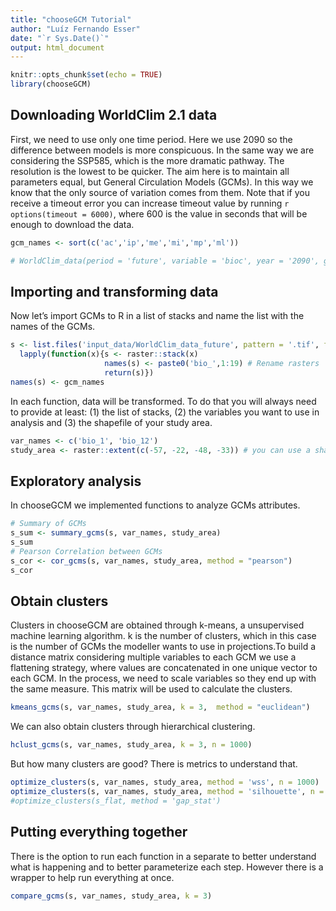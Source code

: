 ```yaml
---
title: "chooseGCM Tutorial"
author: "Luíz Fernando Esser"
date: "`r Sys.Date()`"
output: html_document
---
```


```r
knitr::opts_chunk$set(echo = TRUE)
library(chooseGCM)
```


## Downloading WorldClim 2.1 data

First, we need to use only one time period. Here we use 2090 so the difference between models is more conspicuous. In the same way we are considering the SSP585, which is the more dramatic pathway. The resolution is the lowest to be quicker. The aim here is to maintain all parameters equal, but General Circulation Models (GCMs). In this way we know that the only source of variation comes from them. Note that if you receive a timeout error you can increase timeout value by running `r options(timeout = 6000)`, where 600 is the value in seconds that will be enough to download the data.

```r
gcm_names <- sort(c('ac','ip','me','mi','mp','ml'))

# WorldClim_data(period = 'future', variable = 'bioc', year = '2090', gcm = gcm_names, ssp = '585', resolution = 10)
```


## Importing and transforming data

Now let's import GCMs to R in a list of stacks and name the list with the names of the GCMs.

```r
s <- list.files('input_data/WorldClim_data_future', pattern = '.tif', full.names = T) |>
  lapply(function(x){s <- raster::stack(x)
                     names(s) <- paste0('bio_',1:19) # Rename rasters
                     return(s)})
names(s) <- gcm_names
```


In each function, data will be transformed. To do that you will always need to provide at least: (1) the list of stacks, (2) the variables you want to use in analysis and (3) the shapefile of your study area. 

```r
var_names <- c('bio_1', 'bio_12')
study_area <- raster::extent(c(-57, -22, -48, -33)) # you can use a shapefile here
```


## Exploratory analysis

In chooseGCM we implemented functions to analyze GCMs attributes.

```r
# Summary of GCMs
s_sum <- summary_gcms(s, var_names, study_area)
s_sum
# Pearson Correlation between GCMs
s_cor <- cor_gcms(s, var_names, study_area, method = "pearson")
s_cor
```


## Obtain clusters

Clusters in chooseGCM are obtained through k-means, a unsupervised machine learning algorithm. k is the number of clusters, which in this case is the number of GCMs the modeller wants to use in projections.To build a distance matrix considering multiple variables to each GCM we use a flattening strategy, where values are concatenated in one unique vector to each GCM. In the process, we need to scale variables so they end up with the same measure. This matrix will be used to calculate the clusters.

```r
kmeans_gcms(s, var_names, study_area, k = 3,  method = "euclidean")
```


We can also obtain clusters through hierarchical clustering.

```r
hclust_gcms(s, var_names, study_area, k = 3, n = 1000)
```


But how many clusters are good? There is metrics to understand that.

```r
optimize_clusters(s, var_names, study_area, method = 'wss', n = 1000)
optimize_clusters(s, var_names, study_area, method = 'silhouette', n = 1000)
#optimize_clusters(s_flat, method = 'gap_stat')
```


## Putting everything together

There is the option to run each function in a separate to better understand what is happening and to better parameterize each step. However there is a wrapper to help run everything at once.

```r
compare_gcms(s, var_names, study_area, k = 3)
```

